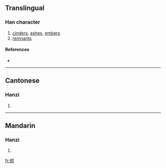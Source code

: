 {{see|燼}}
==Translingual==

===Han character===
{{Han char|rn=86|rad=火|as=06|sn=10|four=|canj=火尸人卜 (FSOY)}}

# [[cinders]], [[ashes]], [[embers]]
# [[remnants]]

====References====
* {{Han ref|kx=0671.081|hdz=32201.050|uh=70EC|ud=28908}}

----

==Cantonese==

===Hanzi===
{{yue-hanzi|jyut=|y=jeun6}}

# {{defn|Cantonese}}

----

==Mandarin==

===Hanzi===
{{cmn-hanzi|tra=燼|pin=[[jìn]] ([[jin4]])|wg=chin<sup>4</sup>}}

# {{defn|Mandarin}}

[[fr:烬]]